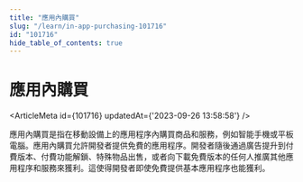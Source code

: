```yaml
---
title: "應用內購買"
slug: "/learn/in-app-purchasing-101716"
id: "101716"
hide_table_of_contents: true
---
```



# 應用內購買

<ArticleMeta id={101716} updatedAt={'2023-09-26 13:58:58'} />
<div className='border-solid border-b border-t-0 my-4 border-[var(--ifm-color-gray-300)]' />

應用內購買是指在移動設備上的應用程序內購買商品和服務，例如智能手機或平板電腦。應用內購買允許開發者提供免費的應用程序。開發者隨後通過廣告提升到付費版本、付費功能解鎖、特殊物品出售，或者向下載免費版本的任何人推廣其他應用程序和服務來獲利。這使得開發者即使免費提供基本應用程序也能獲利。
